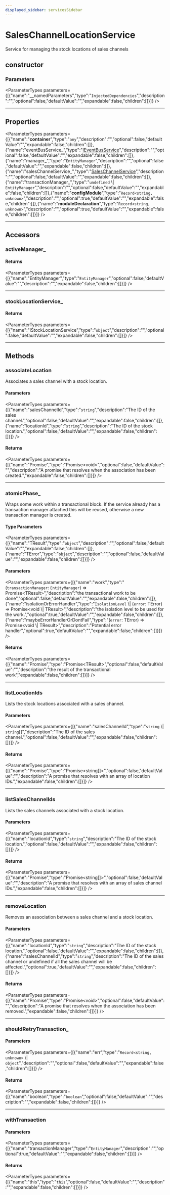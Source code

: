 ```yaml
---
displayed_sidebar: servicesSidebar
---
```



# SalesChannelLocationService

Service for managing the stock locations of sales channels

## constructor

### Parameters

<ParameterTypes parameters={[{"name":"__namedParameters","type":"`InjectedDependencies`","description":"","optional":false,"defaultValue":"","expandable":false,"children":[]}]} />

___

## Properties

<ParameterTypes parameters={[{"name":"__container__","type":"`any`","description":"","optional":false,"defaultValue":"","expandable":false,"children":[]},{"name":"eventBusService_","type":"[IEventBusService](../../types/EventBusTypes/interfaces/types.EventBusTypes.IEventBusService.mdx)","description":"","optional":false,"defaultValue":"","expandable":false,"children":[]},{"name":"manager_","type":"`EntityManager`","description":"","optional":false,"defaultValue":"","expandable":false,"children":[]},{"name":"salesChannelService_","type":"[SalesChannelService](services.SalesChannelService.mdx)","description":"","optional":false,"defaultValue":"","expandable":false,"children":[]},{"name":"transactionManager_","type":"`undefined` \\| `EntityManager`","description":"","optional":false,"defaultValue":"","expandable":false,"children":[]},{"name":"__configModule__","type":"`Record<string, unknown>`","description":"","optional":true,"defaultValue":"","expandable":false,"children":[]},{"name":"__moduleDeclaration__","type":"`Record<string, unknown>`","description":"","optional":true,"defaultValue":"","expandable":false,"children":[]}]} />

___

## Accessors

### activeManager\_

#### Returns

<ParameterTypes parameters={[{"name":"EntityManager","type":"`EntityManager`","optional":false,"defaultValue":"","description":"","expandable":false,"children":[]}]} />

___

### stockLocationService\_

#### Returns

<ParameterTypes parameters={[{"name":"IStockLocationService","type":"`object`","description":"","optional":false,"defaultValue":"","expandable":false,"children":[]}]} />

___

## Methods

### associateLocation

Associates a sales channel with a stock location.

#### Parameters

<ParameterTypes parameters={[{"name":"salesChannelId","type":"`string`","description":"The ID of the sales channel.","optional":false,"defaultValue":"","expandable":false,"children":[]},{"name":"locationId","type":"`string`","description":"The ID of the stock location.","optional":false,"defaultValue":"","expandable":false,"children":[]}]} />

#### Returns

<ParameterTypes parameters={[{"name":"Promise","type":"Promise&#60;void&#62;","optional":false,"defaultValue":"","description":"A promise that resolves when the association has been created.","expandable":false,"children":[]}]} />

___

### atomicPhase\_

Wraps some work within a transactional block. If the service already has
a transaction manager attached this will be reused, otherwise a new
transaction manager is created.

#### Type Parameters

<ParameterTypes parameters={[{"name":"TResult","type":"`object`","description":"","optional":false,"defaultValue":"","expandable":false,"children":[]},{"name":"TError","type":"`object`","description":"","optional":false,"defaultValue":"","expandable":false,"children":[]}]} />

#### Parameters

<ParameterTypes parameters={[{"name":"work","type":"(`transactionManager`: `EntityManager`) => Promise&#60;TResult&#62;","description":"the transactional work to be done","optional":false,"defaultValue":"","expandable":false,"children":[]},{"name":"isolationOrErrorHandler","type":"`IsolationLevel` \\| (`error`: TError) => Promise&#60;void \\| TResult&#62;","description":"the isolation level to be used for the work.","optional":true,"defaultValue":"","expandable":false,"children":[]},{"name":"maybeErrorHandlerOrDontFail","type":"(`error`: TError) => Promise&#60;void \\| TResult&#62;","description":"Potential error handler","optional":true,"defaultValue":"","expandable":false,"children":[]}]} />

#### Returns

<ParameterTypes parameters={[{"name":"Promise","type":"Promise&#60;TResult&#62;","optional":false,"defaultValue":"","description":"the result of the transactional work","expandable":false,"children":[]}]} />

___

### listLocationIds

Lists the stock locations associated with a sales channel.

#### Parameters

<ParameterTypes parameters={[{"name":"salesChannelId","type":"`string` \\| `string`[]","description":"The ID of the sales channel.","optional":false,"defaultValue":"","expandable":false,"children":[]}]} />

#### Returns

<ParameterTypes parameters={[{"name":"Promise","type":"Promise&#60;string[]&#62;","optional":false,"defaultValue":"","description":"A promise that resolves with an array of location IDs.","expandable":false,"children":[]}]} />

___

### listSalesChannelIds

Lists the sales channels associated with a stock location.

#### Parameters

<ParameterTypes parameters={[{"name":"locationId","type":"`string`","description":"The ID of the stock location.","optional":false,"defaultValue":"","expandable":false,"children":[]}]} />

#### Returns

<ParameterTypes parameters={[{"name":"Promise","type":"Promise&#60;string[]&#62;","optional":false,"defaultValue":"","description":"A promise that resolves with an array of sales channel IDs.","expandable":false,"children":[]}]} />

___

### removeLocation

Removes an association between a sales channel and a stock location.

#### Parameters

<ParameterTypes parameters={[{"name":"locationId","type":"`string`","description":"The ID of the stock location.","optional":false,"defaultValue":"","expandable":false,"children":[]},{"name":"salesChannelId","type":"`string`","description":"The ID of the sales channel or undefined if all the sales channel will be affected.","optional":true,"defaultValue":"","expandable":false,"children":[]}]} />

#### Returns

<ParameterTypes parameters={[{"name":"Promise","type":"Promise&#60;void&#62;","optional":false,"defaultValue":"","description":"A promise that resolves when the association has been removed.","expandable":false,"children":[]}]} />

___

### shouldRetryTransaction\_

#### Parameters

<ParameterTypes parameters={[{"name":"err","type":"`Record<string, unknown>` \\| `object`","description":"","optional":false,"defaultValue":"","expandable":false,"children":[]}]} />

#### Returns

<ParameterTypes parameters={[{"name":"boolean","type":"`boolean`","optional":false,"defaultValue":"","description":"","expandable":false,"children":[]}]} />

___

### withTransaction

#### Parameters

<ParameterTypes parameters={[{"name":"transactionManager","type":"`EntityManager`","description":"","optional":true,"defaultValue":"","expandable":false,"children":[]}]} />

#### Returns

<ParameterTypes parameters={[{"name":"this","type":"`this`","optional":false,"defaultValue":"","description":"","expandable":false,"children":[]}]} />
